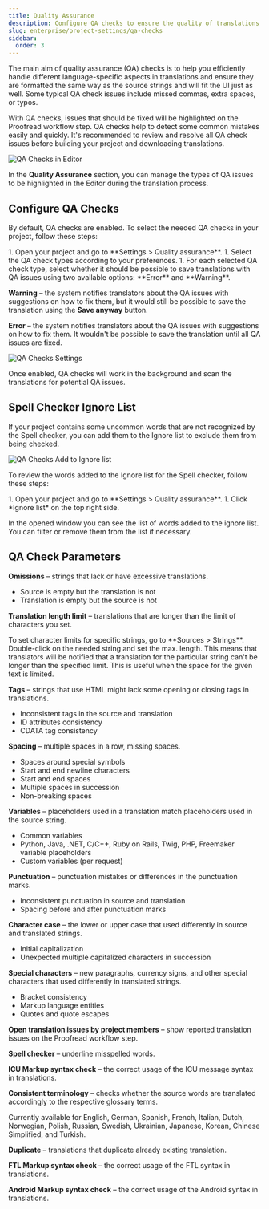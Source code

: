 ```yaml
---
title: Quality Assurance
description: Configure QA checks to ensure the quality of translations
slug: enterprise/project-settings/qa-checks
sidebar:
  order: 3
---
```



The main aim of quality assurance (QA) checks is to help you efficiently handle different language-specific aspects in translations and ensure they are formatted the same way as the source strings and will fit the UI just as well. Some typical QA check issues include missed commas, extra spaces, or typos.

With QA checks, issues that should be fixed will be highlighted on the Proofread workflow step. QA checks help to detect some common mistakes easily and quickly. It's recommended to review and resolve all QA check issues before building your project and downloading translations.

<Image src={qaChecksInEditor} alt="QA Checks in Editor" />

In the **Quality Assurance** section, you can manage the types of QA issues to be highlighted in the Editor during the translation process.

## Configure QA Checks

By default, QA checks are enabled. To select the needed QA checks in your project, follow these steps:

<Steps>
  1. Open your project and go to **Settings > Quality assurance**.
  1. Select the QA check types according to your preferences.
  1. For each selected QA check type, select whether it should be possible to save translations with QA issues using two available options: **Error** and **Warning**.
</Steps>

**Warning** &ndash; the system notifies translators about the QA issues with suggestions on how to fix them, but it would still be possible to save the translation using the **Save anyway** button.

**Error** &ndash; the system notifies translators about the QA issues with suggestions on how to fix them. It wouldn't be possible to save the translation until all QA issues are fixed.

<Image src={qaChecksSettings} alt="QA Checks Settings" />

Once enabled, QA checks will work in the background and scan the translations for potential QA issues.

<LinkCard
  title="Custom Quality Assurance Checks"
  description="Learn how to create custom QA checks."
  href="/enterprise/custom-qa-checks/"
/>

## Spell Checker Ignore List

If your project contains some uncommon words that are not recognized by the Spell checker, you can add them to the Ignore list to exclude them from being checked.

<Image src={qaChecksAddToIgnoreList} alt="QA Checks Add to Ignore list" />

To review the words added to the Ignore list for the Spell checker, follow these steps:

<Steps>
  1. Open your project and go to **Settings > Quality assurance**.
  1. Click *Ignore list* on the top right side.
</Steps>

In the opened window you can see the list of words added to the ignore list. You can filter or remove them from the list if necessary.

## QA Check Parameters

**Omissions** &ndash; strings that lack or have excessive translations.

- Source is empty but the translation is not
- Translation is empty but the source is not

**Translation length limit** &ndash; translations that are longer than the limit of characters you set.

<Aside type="tip">
  To set character limits for specific strings, go to **Sources > Strings**. Double-click on the needed string and set the max. length. This means that translators will be notified that a translation for the particular string can't be longer than the specified limit. This is useful when the space for the given text is limited.
</Aside>

**Tags** &ndash; strings that use HTML might lack some opening or closing tags in translations.

- Inconsistent tags in the source and translation
- ID attributes consistency
- CDATA tag consistency

**Spacing** &ndash; multiple spaces in a row, missing spaces.

- Spaces around special symbols
- Start and end newline characters
- Start and end spaces
- Multiple spaces in succession
- Non-breaking spaces

**Variables** &ndash; placeholders used in a translation match placeholders used in the source string.

- Common variables
- Python, Java, .NET, C/C++, Ruby on Rails, Twig, PHP, Freemaker variable placeholders
- Custom variables (per request)

**Punctuation** &ndash; punctuation mistakes or differences in the punctuation marks.

- Inconsistent punctuation in source and translation
- Spacing before and after punctuation marks

**Character case** &ndash; the lower or upper case that used differently in source and translated strings.

- Initial capitalization
- Unexpected multiple capitalized characters in succession

**Special characters** &ndash; new paragraphs, currency signs, and other special characters that used differently in translated strings.

- Bracket consistency
- Markup language entities
- Quotes and quote escapes

**Open translation issues by project members** &ndash; show reported translation issues on the Proofread workflow step.

**Spell checker** &ndash; underline misspelled words.

**ICU Markup syntax check** &ndash; the correct usage of the ICU message syntax in translations.

**Consistent terminology** &ndash; checks whether the source words are translated accordingly to the respective glossary terms.

<Aside type="caution" title="Limitations">
  Currently available for English, German, Spanish, French, Italian, Dutch, Norwegian, Polish, Russian, Swedish, Ukrainian, Japanese, Korean, Chinese Simplified, and Turkish.
</Aside>

**Duplicate** &ndash; translations that duplicate already existing translation.

**FTL Markup syntax check** &ndash; the correct usage of the FTL syntax in translations.

**Android Markup syntax check** &ndash; the correct usage of the Android syntax in translations.
